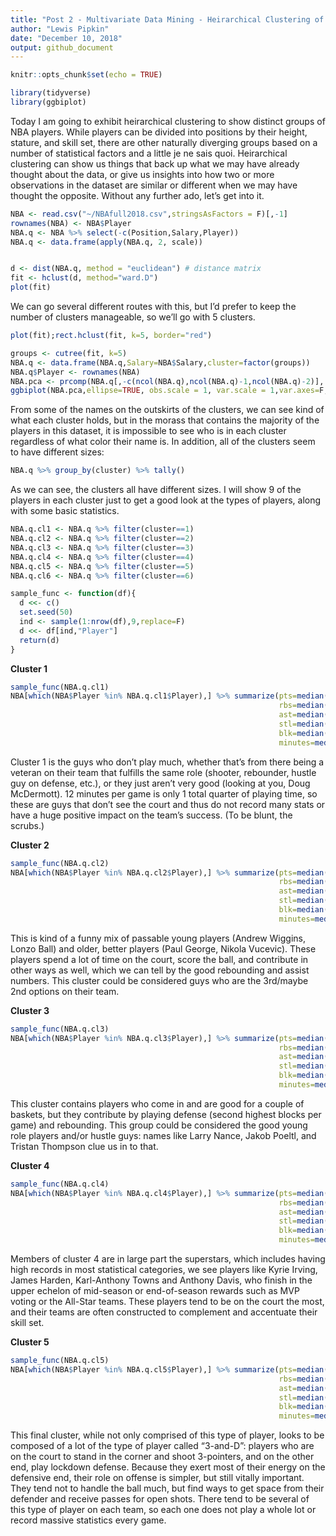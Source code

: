 ```yaml
---
title: "Post 2 - Multivariate Data Mining - Heirarchical Clustering of NBA players"
author: "Lewis Pipkin"
date: "December 10, 2018"
output: github_document
---
```


```r
knitr::opts_chunk$set(echo = TRUE)
```

```r
library(tidyverse)
library(ggbiplot)
```

Today I am going to exhibit heirarchical clustering to show distinct groups of NBA players. While players can be divided into positions by their height, stature, and skill set, there are other naturally diverging groups based on a number of statistical factors and a little je ne sais quoi. Heirarchical clustering can show us things that back up what we may have already thought about the data, or give us insights into how two or more observations in the dataset are similar or different when we may have thought the opposite. Without any further ado, let's get into it.


```r

NBA <- read.csv("~/NBAfull2018.csv",stringsAsFactors = F)[,-1]
rownames(NBA) <- NBA$Player
NBA.q <- NBA %>% select(-c(Position,Salary,Player))
NBA.q <- data.frame(apply(NBA.q, 2, scale))


d <- dist(NBA.q, method = "euclidean") # distance matrix
fit <- hclust(d, method="ward.D")
plot(fit)
```

We can go several different routes with this, but I'd prefer to keep the number of clusters manageable, so we'll go with 5 clusters.

```r
plot(fit);rect.hclust(fit, k=5, border="red")

groups <- cutree(fit, k=5)
NBA.q <- data.frame(NBA.q,Salary=NBA$Salary,cluster=factor(groups))
NBA.q$Player <- rownames(NBA)
NBA.pca <- prcomp(NBA.q[,-c(ncol(NBA.q),ncol(NBA.q)-1,ncol(NBA.q)-2)], center = TRUE,scale. = TRUE)
ggbiplot(NBA.pca,ellipse=TRUE, obs.scale = 1, var.scale = 1,var.axes=F,labels=NBA.q$Player, groups=factor(NBA.q$cluster))
```
From some of the names on the outskirts of the clusters, we can see kind of what each cluster holds, but in the morass that contains the majority of the players in this dataset, it is impossible to see who is in each cluster regardless of what color their name is. In addition, all of the clusters seem to have different sizes:

```r
NBA.q %>% group_by(cluster) %>% tally()
```
As we can see, the clusters all have different sizes. I will show 9 of the players in each cluster just to get a good look at the types of players, along with some basic statistics.

```r
NBA.q.cl1 <- NBA.q %>% filter(cluster==1)
NBA.q.cl2 <- NBA.q %>% filter(cluster==2)
NBA.q.cl3 <- NBA.q %>% filter(cluster==3)
NBA.q.cl4 <- NBA.q %>% filter(cluster==4)
NBA.q.cl5 <- NBA.q %>% filter(cluster==5)
NBA.q.cl6 <- NBA.q %>% filter(cluster==6)

sample_func <- function(df){
  d <<- c()
  set.seed(50)
  ind <- sample(1:nrow(df),9,replace=F)
  d <<- df[ind,"Player"]
  return(d)
}
```



**Cluster 1**

```r
sample_func(NBA.q.cl1)
NBA[which(NBA$Player %in% NBA.q.cl1$Player),] %>% summarize(pts=median(PPG),
                                                            rbs=median(TRB),
                                                            ast=median(AST),
                                                            stl=median(STL),
                                                            blk=median(BLK),
                                                            minutes=median(MP)/median(GP))
```
Cluster 1 is the guys who don't play much, whether that's from there being a veteran on their team that fulfills the same role (shooter, rebounder, hustle guy on defense, etc.), or they just aren't very good (looking at you, Doug McDermott). 12 minutes per game is only 1 total quarter of playing time, so these are guys that don't see the court and thus do not record many stats or have a huge positive impact on the team's success. (To be blunt, the scrubs.)


**Cluster 2**
```r
sample_func(NBA.q.cl2)
NBA[which(NBA$Player %in% NBA.q.cl2$Player),] %>% summarize(pts=median(PPG),
                                                            rbs=median(TRB),
                                                            ast=median(AST),
                                                            stl=median(STL),
                                                            blk=median(BLK),
                                                            minutes=median(MP)/median(GP))
```

This is kind of a funny mix of passable young players (Andrew Wiggins, Lonzo Ball) and older, better players (Paul George, Nikola Vucevic). These players spend a lot of time on the court, score the ball, and contribute in other ways as well, which we can tell by the good rebounding and assist numbers. This cluster could be considered guys who are the 3rd/maybe 2nd options on their team.


**Cluster 3**
```r
sample_func(NBA.q.cl3)
NBA[which(NBA$Player %in% NBA.q.cl3$Player),] %>% summarize(pts=median(PPG),
                                                            rbs=median(TRB),
                                                            ast=median(AST),
                                                            stl=median(STL),
                                                            blk=median(BLK),
                                                            minutes=median(MP)/median(GP))
```

This cluster contains players who come in and are good for a couple of baskets, but they contribute by playing defense (second highest blocks per game) and rebounding. This group could be considered the good young role players and/or hustle guys: names like Larry Nance, Jakob Poeltl, and Tristan Thompson clue us in to that.


**Cluster 4**
```r
sample_func(NBA.q.cl4)
NBA[which(NBA$Player %in% NBA.q.cl4$Player),] %>% summarize(pts=median(PPG),
                                                            rbs=median(TRB),
                                                            ast=median(AST),
                                                            stl=median(STL),
                                                            blk=median(BLK),
                                                            minutes=median(MP)/median(GP))
```

Members of cluster 4 are in large part the superstars, which includes having high records in most statistical categories, we see players like Kyrie Irving, James Harden, Karl-Anthony Towns and Anthony Davis, who finish in the upper echelon of mid-season or end-of-season rewards such as MVP voting or the All-Star teams. These players tend to be on the court the most, and their teams are often constructed to complement and accentuate their skill set.


**Cluster 5**
```r
sample_func(NBA.q.cl5)
NBA[which(NBA$Player %in% NBA.q.cl5$Player),] %>% summarize(pts=median(PPG),
                                                            rbs=median(TRB),
                                                            ast=median(AST),
                                                            stl=median(STL),
                                                            blk=median(BLK),
                                                            minutes=median(MP)/median(GP))
```

This final cluster, while not only comprised of this type of player, looks to be composed of a lot of the type of player called "3-and-D": players who are on the court to stand in the corner and shoot 3-pointers, and on the other end, play lockdown defense. Because they exert most of their energy on the defensive end, their role on offense is simpler, but still vitally important. They tend not to handle the ball much, but find ways to get space from their defender and receive passes for open shots. There tend to be several of this type of player on each team, so each one does not play a whole lot or record massive statistics every game.


